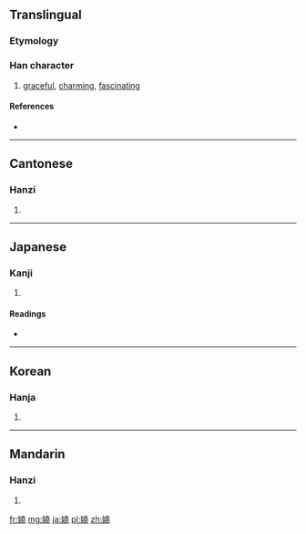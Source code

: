 {{also|娆}}
==Translingual==

===Etymology===
{{Han compound|女|堯|c1=s|c2=p|t1=female|ls=psc}}

===Han character===
{{Han char|rn=38|rad=女|as=12|sn=15|four=4441<sub>2</sub>|canj=女土土山 (VGGU)}}

# [[graceful]], [[charming]], [[fascinating]]

====References====
* {{Han ref|kx=0271.260|dkj=06734|dj=0539.180|hdz=21078.190|uh=5B08|ud=23304|bh=BC63|bd=48227}}

----

==Cantonese==

===Hanzi===
{{yue-hanzi|jyut=|y=yiu4|sim=娆}}

# {{defn|Cantonese|sort=女12}}

----

==Japanese==

===Kanji===
{{ja-kanji|grade=|rs=女12}}

# {{defn|Japanese|sort=女12}}

====Readings====
* {{ja-readings|on=[[でう]] (deu), [[ねう]] (neu), [[ぜう]] (zeu), [[だう]] (dau), [[えう]] (eu), [[けう]] (keu)|kun=[[わずるわしい]] (wazuruwashii), [[なやむ]] (nayamu)}}

----

==Korean==

===Hanja===
{{ko-hanja|hangeul=요|rv=yo|mr=yo}}

# {{defn|Korean|sort=女12}}

----

==Mandarin==

===Hanzi===
{{cmn-hanzi|sim=娆|pin=[[rǎo]] ([[rao3]])|wg=jao<sup>3</sup>}}

# {{defn|Mandarin|sort=女12}}

[[fr:嬈]]
[[mg:嬈]]
[[ja:嬈]]
[[pl:嬈]]
[[zh:嬈]]